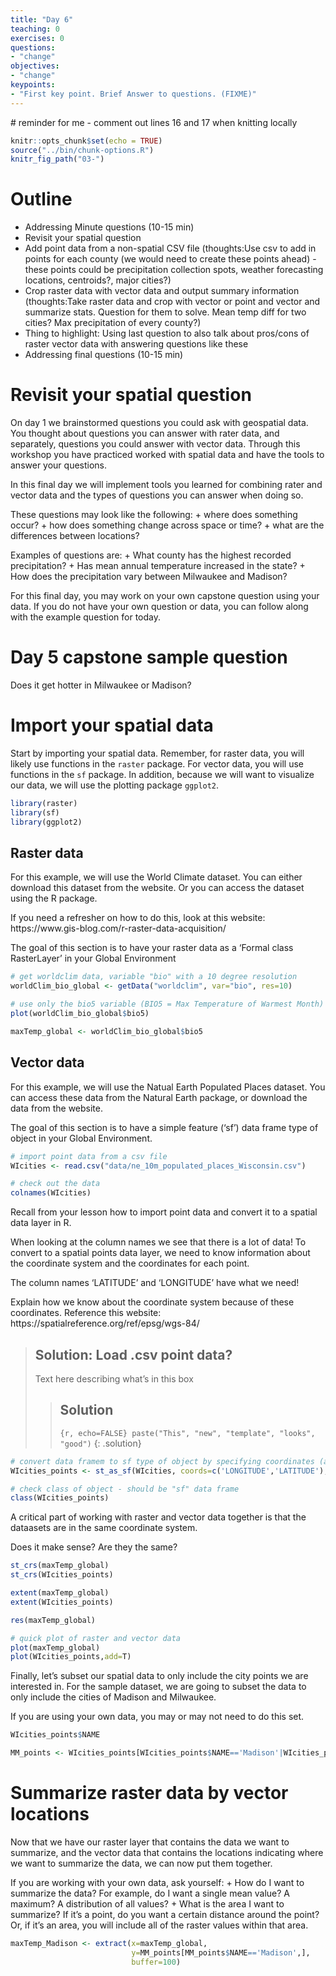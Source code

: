 ```yaml
---
title: "Day 6"
teaching: 0
exercises: 0
questions:
- "change"
objectives:
- "change"
keypoints:
- "First key point. Brief Answer to questions. (FIXME)"
---
```

 # reminder for me - comment out lines 16 and 17 when knitting locally

```r
knitr::opts_chunk$set(echo = TRUE)
source("../bin/chunk-options.R")
knitr_fig_path("03-")
```

# Outline
- Addressing Minute questions (10-15 min)
- Revisit your spatial question
- Add point data from a non-spatial CSV file (thoughts:Use csv to add in points for each county (we would need to create these points ahead) - these points could be precipitation collection spots, weather forecasting locations, centroids?, major cities?)
- Crop raster data with vector data and output summary information (thoughts:Take raster data and crop with vector or point and vector and summarize stats.  Question for them to solve.  Mean temp diff for two cities?  Max precipitation of every county?)
- Thing to highlight: Using last question to also talk about pros/cons of raster vector data with answering questions like these
- Addressing final questions (10-15 min)


# Revisit your spatial question

On day 1 we brainstormed questions you could ask with geospatial data. You thought about questions you can answer with rater data, and separately, questions you could answer with vector data. Through this workshop you have practiced worked with spatial data and have the tools to answer your questions.

In this final day we will implement tools you learned for combining rater and vector data and the types of questions you can answer when doing so.

These questions may look like the following:
+ where does something occur?
+ how does something change across space or time?
+ what are the differences between locations?

Examples of questions are:
+ What county has the highest recorded precipitation?
+ Has mean annual temperature increased in the state?
+ How does the precipitation vary between Milwaukee and Madison?

For this final day, you may work on your own capstone question using your data. If you do not have your own question or data, you can follow along with the example question for today.

# Day 5 capstone sample question
Does it get hotter in Milwaukee or Madison?


# Import your spatial data
Start by importing your spatial data. Remember, for raster data, you will likely use functions in the `raster` package. For vector data, you will use functions in the `sf` package. In addition, because we will want to visualize our data, we will use the plotting package `ggplot2`.

```r

library(raster)
library(sf)
library(ggplot2)

```


## Raster data
For this example, we will use the World Climate dataset. You can either download this dataset from the website. Or you can access the dataset using the R package.

If you need a refresher on how to do this, look at this website: https://www.gis-blog.com/r-raster-data-acquisition/ 

The goal of this section is to have your raster data as a 'Formal class RasterLayer' in your Global Environment

```r

# get worldclim data, variable "bio" with a 10 degree resolution
worldClim_bio_global <- getData("worldclim", var="bio", res=10)

# use only the bio5 variable (BIO5 = Max Temperature of Warmest Month)
plot(worldClim_bio_global$bio5)

maxTemp_global <- worldClim_bio_global$bio5


```


## Vector data
For this example, we will use the Natual Earth Populated Places dataset. You can access these data from the Natural Earth package, or download the data from the website.

The goal of this section is to have a simple feature ('sf') data frame type of object in your Global Environment.


```r

# import point data from a csv file
WIcities <- read.csv("data/ne_10m_populated_places_Wisconsin.csv")

# check out the data
colnames(WIcities)

```

Recall from your lesson how to import point data and convert it to a spatial data layer in R.

When looking at the column names we see that there is a lot of data! To convert to a spatial points data layer, we need to know information about the coordinate system and the coordinates for each point.

The column names 'LATITUDE' and 'LONGITUDE' have what we need! 

Explain how we know about the coordinate system because of these coordinates.
Reference this website: https://spatialreference.org/ref/epsg/wgs-84/ 

> ## Solution: Load .csv point data?
>
> Text here describing what's in this box
>
>
> > ## Solution
> >
> > ```{r, echo=FALSE}
> > paste("This", "new", "template", "looks", "good")
> > ```
> {: .solution}

```r

# convert data framem to sf type of object by specifying coordinates (as xy) and the projection as a crs and epsg code
WIcities_points <- st_as_sf(WIcities, coords=c('LONGITUDE','LATITUDE'), crs=4326)

# check class of object - should be "sf" data frame
class(WIcities_points)


```

A critical part of working with raster and vector data together is that the dataasets are in the same coordinate system. 

Does it make sense? Are they the same?

```r

st_crs(maxTemp_global)
st_crs(WIcities_points)

extent(maxTemp_global)
extent(WIcities_points)

res(maxTemp_global)

# quick plot of raster and vector data
plot(maxTemp_global)
plot(WIcities_points,add=T)

```



Finally, let's subset our spatial data to only include the city points we are interested in. For the sample dataset, we are going to subset the data to only include the cities of Madison and Milwaukee.

If you are using your own data, you may or may not need to do this set.

```r

WIcities_points$NAME

MM_points <- WIcities_points[WIcities_points$NAME=='Madison'|WIcities_points$NAME=='Milwaukee',]

```


# Summarize raster data by vector locations
Now that we have our raster layer that contains the data we want to summarize, and the vector data that contains the locations indicating where we want to summarize the data, we can now put them together.

If you are working with your own data, ask yourself:
+ How do I want to summarize the data? For example, do I want a single mean value? A maximum? A distribution of all values?
+ What is the area I want to summarize? If it's a point, do you want a certain distance around the point? Or, if it's an area, you will include all of the raster values within that area.

```r

maxTemp_Madison <- extract(x=maxTemp_global,
                           y=MM_points[MM_points$NAME=='Madison',],
                           buffer=100)

```



